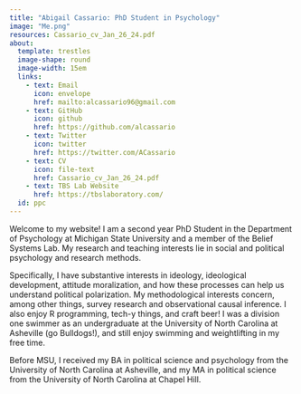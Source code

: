 ```yaml
---
title: "Abigail Cassario: PhD Student in Psychology"
image: "Me.png"
resources: Cassario_cv_Jan_26_24.pdf
about: 
  template: trestles
  image-shape: round
  image-width: 15em
  links: 
    - text: Email
      icon: envelope
      href: mailto:alcassario96@gmail.com
    - text: GitHub
      icon: github
      href: https://github.com/alcassario
    - text: Twitter
      icon: twitter
      href: https://twitter.com/ACassario
    - text: CV
      icon: file-text
      href: Cassario_cv_Jan_26_24.pdf
    - text: TBS Lab Website
      href: https://tbslaboratory.com/
  id: ppc 
---
```

:::{#ppc}
Welcome to my website! I am a second year PhD Student in the Department of Psychology at Michigan State University and a member of the Belief Systems Lab. My research and teaching interests lie in social and political psychology and research methods. 

Specifically, I have substantive interests in ideology, ideological development, attitude moralization, and how these processes can help us understand political polarization. My methodological interests concern, among other things, survey research and observational causal inference. I also enjoy R programming, tech-y things, and craft beer! I was a division one swimmer as an undergraduate at the University of North Carolina at Asheville (go Bulldogs!), and still enjoy swimming and weightlifting in my free time.  

Before MSU, I received my BA in political science and psychology from the University of North Carolina at Asheville, and my MA in political science from the University of North Carolina at Chapel Hill. 
:::
